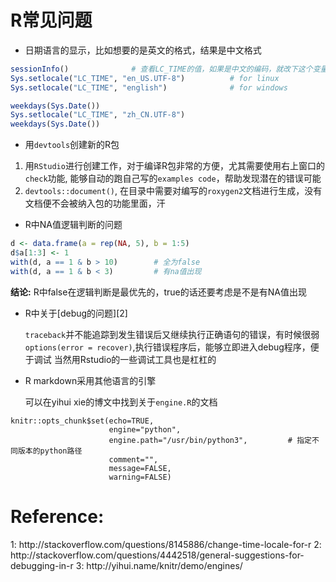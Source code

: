 
# R常见问题

- 日期语言的显示，比如想要的是英文的格式，结果是中文格式

```r
sessionInfo()              # 查看LC_TIME的值，如果是中文的编码，就改下这个变量值
Sys.setlocale("LC_TIME", "en_US.UTF-8")          # for linux
Sys.setlocale("LC_TIME", "english")              # for windows

weekdays(Sys.Date())
Sys.setlocale("LC_TIME", "zh_CN.UTF-8")
weekdays(Sys.Date())
```

- 用`devtools`创建新的R包

1. 用`RStudio`进行创建工作，对于编译R包非常的方便，尤其需要使用右上窗口的`check`功能, 能够自动的跑自己写的`examples code`，帮助发现潜在的错误可能
2. `devtools::document()`, 在目录中需要对编写的`roxygen2`文档进行生成，没有文档便不会被纳入包的功能里面，汗


- R中NA值逻辑判断的问题

```r
d <- data.frame(a = rep(NA, 5), b = 1:5)
d$a[1:3] <- 1
with(d, a == 1 & b > 10)        # 全为false
with(d, a == 1 & b < 3)         # 有na值出现
```

**结论:** R中false在逻辑判断是最优先的，true的话还要考虑是不是有NA值出现

- R中关于[debug的问题][2]

  `traceback`并不能追踪到发生错误后又继续执行正确语句的错误，有时候很弱
  `options(error = recover)`,执行错误程序后，能够立即进入debug程序，便于调试
  当然用Rstudio的一些调试工具也是杠杠的

- R markdown采用其他语言的引擎

  可以在yihui xie的博文中找到关于`engine.R`的文档

```
knitr::opts_chunk$set(echo=TRUE,
                      engine="python",
                      engine.path="/usr/bin/python3",         # 指定不同版本的python路径
                      comment="",
                      message=FALSE,
                      warning=FALSE)
```

# Reference:

1: http://stackoverflow.com/questions/8145886/change-time-locale-for-r
2: http://stackoverflow.com/questions/4442518/general-suggestions-for-debugging-in-r
3: http://yihui.name/knitr/demo/engines/
